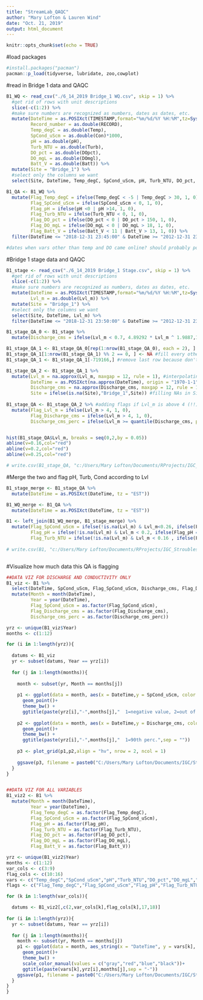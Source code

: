 ```yaml
---
title: "StreamLab_QAQC"
author: "Mary Lofton & Lauren Wind"
date: "Oct. 21, 2019"
output: html_document
---
```


```r
knitr::opts_chunk$set(echo = TRUE)
```

#load packages
```r
#install.packages("pacman")
pacman::p_load(tidyverse, lubridate, zoo,cowplot)
```

#read in Bridge 1 data and QAQC
```r
B1_WQ <- read_csv("./6_14_2019 Bridge_1 WQ.csv", skip = 1) %>%
  #get rid of rows with unit descriptions
  slice(-c(1:2)) %>%
  #make sure numbers are recognized as numbers, dates as dates, etc.
  mutate(DateTime = as.POSIXct(TIMESTAMP,format="%m/%d/%Y %H:%M",tz=Sys.timezone()),
         Record_number = as.double(RECORD),
         Temp_degC = as.double(Temp),
         SpCond_uScm = as.double(Con)*1000,
         pH = as.double(pH),
         Turb_NTU = as.double(Turb),
         DO_pct = as.double(DOpct),
         DO_mgL = as.double(DOmgl),
         Batt_V = as.double(Batt)) %>%
  mutate(Site = "Bridge_1") %>%
  #select only the columns we want
  select(Site, DateTime, Temp_degC, SpCond_uScm, pH, Turb_NTU, DO_pct, DO_mgL, Batt_V) 

B1_QA <- B1_WQ %>%
  mutate(Flag_Temp_degC = ifelse(Temp_degC < -5 | Temp_degC > 30, 1, 0),
         Flag_SpCond_uScm = ifelse(SpCond_uScm < 0, 1, 0),
         Flag_pH = ifelse(pH <0 | pH >14, 1, 0),
         Flag_Turb_NTU = ifelse(Turb_NTU < 0, 1, 0), 
         Flag_DO_pct = ifelse(DO_pct < 0 | DO_pct > 150, 1, 0),
         Flag_DO_mgL = ifelse(DO_mgL < 0 | DO_mgL > 18, 1, 0),
         Flag_Batt_V = ifelse(Batt_V < 11 | Batt_V > 13, 1, 0)) %>%
  filter(DateTime <= "2018-12-31 23:45:00" & DateTime >= "2012-12-31 23:45:00")

#dates when vars other than temp and DO came online? should probably populate w/ NAs

```

#Bridge 1 stage data and QAQC
```r
B1_stage <- read_csv("./6_14_2019 Bridge_1 Stage.csv", skip = 1) %>%
  #get rid of rows with unit descriptions
  slice(-c(1:2)) %>%
  #make sure numbers are recognized as numbers, dates as dates, etc.
  mutate(DateTime = as.POSIXct(TIMESTAMP,format="%m/%d/%Y %H:%M",tz=Sys.timezone()),
         Lvl_m = as.double(Lvl_m)) %>%
  mutate(Site = "Bridge_1") %>%
  #select only the columns we want
  select(Site, DateTime, Lvl_m) %>%
  filter(DateTime <= "2018-12-31 23:50:00" & DateTime >= "2012-12-31 23:50:00")

B1_stage_QA_0 <- B1_stage %>%
  mutate(Discharge_cms = ifelse(Lvl_m < 0.7, 4.89292 * Lvl_m ^ 1.9887,13.599 * Lvl_m - 7.0945)) #function to calculate discharge

B1_stage_QA_1 <- B1_stage_QA_0[rep(1:nrow(B1_stage_QA_0), each = 2), ] #duplicate every row
B1_stage_QA_1[1:nrow(B1_stage_QA_1) %% 2 == 0, ] <- NA #fill every other row with NA so can interpolate 5-min values
B1_stage_QA_1 <- B1_stage_QA_1[-719166,] #remove last row because don't need to interpolate beyond 12-31-2018 23:50:00

B1_stage_QA_2 <- B1_stage_QA_1 %>%
  mutate(Lvl_m = na.approx(Lvl_m, maxgap = 12, rule = 1), #interpolating between NAs for water level
         DateTime = as.POSIXct(na.approx(DateTime), origin = "1970-1-1", maxgap = 12, rule = 1), #interpolating between NAs for DateTime
         Discharge_cms = na.approx(Discharge_cms, maxgap = 12, rule = 1), #interpolating between NAs for Discharge
         Site = ifelse(is.na(Site),"Bridge_1",Site)) #filling NAs in Site column with "Bridge 1"
  
B1_stage_QA <- B1_stage_QA_2 %>% #adding flags if Lvl_m is above 4 (!!)
  mutate(Flag_Lvl_m = ifelse(Lvl_m > 4, 1, 0),
         Flag_Discharge_cms = ifelse(Lvl_m > 4, 1, 0),
         Discharge_cms_perc = ifelse(Lvl_m >= quantile(Discharge_cms, probs = 0.90, na.rm = TRUE),1,0)) #adding flag for 90th percentile of Discharge


hist(B1_stage_QA$Lvl_m, breaks = seq(0,2,by = 0.05))
abline(v=0.16,col="red")
abline(v=0.2,col="red")
abline(v=0.25,col="red")

# write.csv(B1_stage_QA, "c:/Users/Mary Lofton/Documents/RProjects/IGC_Stroubles/MakeEMLBridge1/stage_temp.csv",row.names = FALSE)


```

#Merge the two and flag pH, Turb, Cond according to Lvl
```r
B1_stage_merge <- B1_stage_QA %>%
  mutate(DateTime = as.POSIXct(DateTime, tz = "EST"))

B1_WQ_merge <- B1_QA %>%
  mutate(DateTime = as.POSIXct(DateTime, tz = "EST"))

B1 <- left_join(B1_WQ_merge, B1_stage_merge) %>%
  mutate(Flag_SpCond_uScm = ifelse(!is.na(Lvl_m) & Lvl_m<0.26, ifelse(Flag_SpCond_uScm == 0,2,12), Flag_SpCond_uScm),
         Flag_pH = ifelse(!is.na(Lvl_m) & Lvl_m < 0.2, ifelse(Flag_pH == 0,2,12), Flag_pH),
         Flag_Turb_NTU = ifelse(!is.na(Lvl_m) & Lvl_m < 0.16 , ifelse(Flag_Turb_NTU == 0,2,12), Flag_Turb_NTU)) 
  
# write.csv(B1, "c:/Users/Mary Lofton/Documents/RProjects/IGC_Stroubles/MakeEMLBridge1/WQ_temp.csv",row.names = FALSE)



```



#Visualize how much data this QA is flagging
```r
##DATA VIZ FOR DISCHARGE AND CONDUCTIVITY ONLY
B1_viz <- B1 %>%
  select(DateTime, SpCond_uScm, Flag_SpCond_uScm, Discharge_cms, Flag_Discharge_cms, Discharge_cms_perc) %>%
  mutate(Month = month(DateTime),
         Year = year(DateTime),
         Flag_SpCond_uScm = as.factor(Flag_SpCond_uScm),
         Flag_Discharge_cms = as.factor(Flag_Discharge_cms),
         Discharge_cms_perc = as.factor(Discharge_cms_perc)) 

yrz <- unique(B1_viz$Year)
months <- c(1:12)

for (i in 1:length(yrz)){
  
  datums <- B1_viz
  yr <- subset(datums, Year == yrz[i])
  
  for (j in 1:length(months)){
    
    month <- subset(yr, Month == months[j])
    
    p1 <- ggplot(data = month, aes(x = DateTime,y = SpCond_uScm, color = Flag_SpCond_uScm))+
      geom_point()+
      theme_bw() +
      ggtitle(paste(yrz[i],"-",months[j],"  1=negative value, 2=out of water",sep = ""))
    
    p2 <- ggplot(data = month, aes(x = DateTime,y = Discharge_cms, color = Discharge_cms_perc))+
      geom_point()+
      theme_bw() +
      ggtitle(paste(yrz[i],"-",months[j],"  1=90th perc.",sep = ""))
    
    p3 <- plot_grid(p1,p2,align = "hv", nrow = 2, ncol = 1)
    
    ggsave(p3, filename = paste0("C:/Users/Mary Lofton/Documents/IGC/Stroubles_project/EDI_data_viz/Cond+Discharge/",paste("Cond_Discharge",yrz[i],months[j],sep = "-"),".png"),height = 14, width = 14, units = "in", scale = 0.5)
  }
}


##DATA VIZ FOR ALL VARIABLES
B1_viz2 <- B1 %>%
  mutate(Month = month(DateTime),
         Year = year(DateTime),
         Flag_Temp_degC = as.factor(Flag_Temp_degC),
         Flag_SpCond_uScm = as.factor(Flag_SpCond_uScm),
         Flag_pH = as.factor(Flag_pH),
         Flag_Turb_NTU = as.factor(Flag_Turb_NTU),
         Flag_DO_pct = as.factor(Flag_DO_pct),
         Flag_DO_mgL = as.factor(Flag_DO_mgL),
         Flag_Batt_V = as.factor(Flag_Batt_V)) 

yrz <- unique(B1_viz2$Year)
months <- c(1:12)
var_cols <- c(3:9)
flag_cols <- c(10:16)
vars <- c("Temp_degC","SpCond_uScm","pH","Turb_NTU","DO_pct","DO_mgL","Batt_V")
flags <- c("Flag_Temp_degC","Flag_SpCond_uScm","Flag_pH","Flag_Turb_NTU","Flag_DO_pct","Flag_DO_mgL","Flag_Batt_V")

for (k in 1:length(var_cols)){

  datums <- B1_viz2[,c(2,var_cols[k],flag_cols[k],17,18)]
  
for (i in 1:length(yrz)){
  yr <- subset(datums, Year == yrz[i])
  
  for (j in 1:length(months)){
    month <- subset(yr, Month == months[j])
    p1 <- ggplot(data = month, aes_string(x = "DateTime", y = vars[k], colour = flags[k]))+
      geom_point()+
      theme_bw() +
      scale_color_manual(values = c("gray","red","blue","black"))+
      ggtitle(paste(vars[k],yrz[i],months[j],sep = "-"))
    ggsave(p1, filename = paste0("C:/Users/Mary Lofton/Documents/IGC/Stroubles_project/EDI_data_viz/",paste(vars[k],yrz[i],months[j],sep = "-"),".png"),height = 7, width = 14, units = "in")
  }
}
}
```



